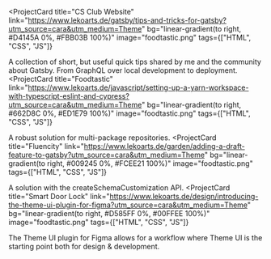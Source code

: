 <ProjectCard
  title="CS Club Website"
  link="https://www.lekoarts.de/gatsby/tips-and-tricks-for-gatsby?utm_source=cara&utm_medium=Theme"
  bg="linear-gradient(to right, #D4145A 0%, #FBB03B 100%)"
  image="foodtastic.png"
  tags={["HTML", "CSS", "JS"]}
>
  A collection of short, but useful quick tips shared by me and the community
  about Gatsby. From GraphQL over local development to deployment.
</ProjectCard>
<ProjectCard
  title="Foodtastic"
  link="https://www.lekoarts.de/javascript/setting-up-a-yarn-workspace-with-typescript-eslint-and-cypress?utm_source=cara&utm_medium=Theme"
  bg="linear-gradient(to right, #662D8C 0%, #ED1E79 100%)"
  image="foodtastic.png"
  tags={["HTML", "CSS", "JS"]}
>
  A robust solution for multi-package repositories.
</ProjectCard>
<ProjectCard
  title="Fluencity"
  link="https://www.lekoarts.de/garden/adding-a-draft-feature-to-gatsby?utm_source=cara&utm_medium=Theme"
  bg="linear-gradient(to right, #009245 0%, #FCEE21 100%)"
  image="foodtastic.png"
  tags={["HTML", "CSS", "JS"]}
>
  A solution with the createSchemaCustomization API.
</ProjectCard>
<ProjectCard
  title="Smart Door Lock"
  link="https://www.lekoarts.de/design/introducing-the-theme-ui-plugin-for-figma?utm_source=cara&utm_medium=Theme"
  bg="linear-gradient(to right, #D585FF 0%, #00FFEE 100%)"
  image="foodtastic.png"
  tags={["HTML", "CSS", "JS"]}
>
  The Theme UI plugin for Figma allows for a workflow where Theme UI is the
  starting point both for design & development.
</ProjectCard>

